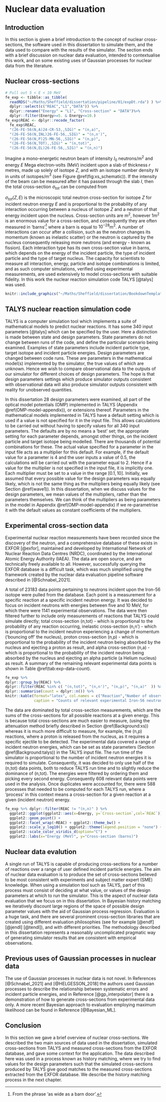# Nuclear data evaluation {#Background}

## Introduction

In this section is given a brief introduction to the concept of nuclear cross-sections, the software used in this dissertation to simulate them, and the data used to compare with the results of the simulator. The section ends with a brief discussion on nuclear data evaluation, intended to contextualise this work, and on some existing uses of Gaussian processes for nuclear data from the literature.


## Nuclear cross-sections {#Background:xs}
```r


# Pull out 5 < E < 10 MeV
fe_exp <- tibble::as_tibble(
  readRDS("~/Maths/Sheffield/dissertation/pipeline/01/expDt.rda") ) %>%
  dplyr::select(c("REAC","L1","DATA")) %>%
  dplyr::rename("Energy" = "L1", "Cross-section" = "DATA")%>%
  dplyr::filter(Energy>=5. & Energy<=10.) 
fe_exp$REAC <- dplyr::recode_factor(
  fe_exp$REAC,
  "(26-FE-56(N,A)24-CR-53,,SIG)" = "(n,a)",
  "(26-FE-56(N,INL)26-FE-56,,SIG)" = "(n,n')",
  "(26-FE-56(N,P)25-MN-56,,SIG)" = "(n,p)",
  "(26-FE-56(N,TOT),,SIG)" = "(n,tot)",
  "(26-FE-56(N,EL)26-FE-56,,SIG)" = "(n,n)")
```



Imagine a mono-energetic neutron beam of intensity $I_0$ neutrons/m$^2$ and energy $E$ Mega electron-volts (MeV) incident upon a slab of thickness $r$ metres, made up solely of isotope $Z$, and with an isotope number density $N$ in units of isotopes/m$^3$ (see Figure \@ref(fig:xs_schematic)). If the intensity of the beam can be measured after it has passed through the slab $I$, then the total cross-section $\sigma_{tot}$ can be computed from

\begin{equation}
\label{eq:total_xs}
I = I_0 \exp\left(-rN \sigma_{tot}(Z,E)\right).
\end{equation}

$\sigma_{tot}(Z,E)$ is the microscopic total neutron cross-section for isotope $Z$ for incident neutron energy $E$ and is proportional to the probability of any interaction occurring between a nucleus of isotope $Z$ and a neutron of that energy incident upon the nucleus. Cross-section units are m$^2$, however 1m$^2$ is an enormous value for a cross-section, and consequently they are often measured in 'barns'^[From the phrase 'as wide as a barn door'.] where a barn is equal to $10^{-28}$m$^2$. A number of interactions can occur after a collision, such as the neutron changes its momentum (known as inelastic scatter) or the neutron is captured by the nucleus consequently releasing more neutrons (and energy - known as fission). Each interaction type has its own cross-section value in barns, which depends on the energy of the incident particle, the type of incident particle and the type of target nucleus. The capacity for scientists to measure all 
interaction, energy, particle and isotope combinations is limited, and as such computer simulations, verified using experimental measurements, are used extensively to model cross-sections with suitable fidelity. In this work the nuclear reaction simulation code TALYS [@talys] was used.

 ```r
 knitr::include_graphics("~/Maths/Sheffield/dissertation/BookdownTemplate/Dissertation/figures/xs_cropped.png")
```

## TALYS nuclear reaction simulation code {#Background:talys}

TALYS is a computer simulation tool which implements a suite of mathematical models to predict nuclear reactions. It has some 340 input parameters [@talys] which can be specified by the user. Here a distinction is made between state and design parameters. State parameters do not change between runs of the code, and define the particular scenario being examined. Examples of state parameters include incident particle type, target isotope and incident particle energies. Design parameters are changed between code runs. These are parameters in the mathematical model(s) implemented by the simulator, the true values of which are unknown. Hence we wish to compare observational data to the outputs of our simulator for different choices of design parameters. The hope is that design parameters settings which produce simulator outputs consistent with observational data will also produce simulator outputs consistent with reality for unobserved quantities.  

In this dissertation 28 design parameters were examined, all part of the optical model potentials (OMP) implemented in TALYS (Appendix \@ref(OMP-model-appendix)), or extensions thereof. Parameters in the mathematical models implemented in TALYS have a default setting which is used if a value is not specified for it in the input file. This allows calculations to be carried out without having to specify values for all 340 input parameters. The defaults are by no means a 'best' set; the appropriate setting for each parameter depends, amongst other things, on the incident particle and target isotope being modelled. There are thousands of potential combinations for these. The actual value specified for a parameter in the input file acts as a multiplier for this default. For example, if the default value for a parameter is 4 and the user inputs a value of 0.5, the calculations will be carried out with the parameter equal to 2. Hence if a value for the multiplier is not specified in the input file, it is implicitly one. Each multiplier must be set to a value in the range $[0.1,10]$. Initially, we assumed that every possible value for the design parameters was equally likely, which is not the same thing as the multipliers being equally likely (see Section \@ref(wave1)). In this dissertation, when we discuss values for the design parameters, we mean values of the multipliers, rather than the parameters themselves. We can think of the multipliers as being parameters in the model in Appendix \@ref(OMP-model-appendix) if we re-parametrise it with the default values as constant coefficients of the multipliers. 

## Experimental cross-section data {#Background:data}

Experimental nuclear reaction measurements have been recorded since the discovery of the neutron, and a comprehensive database of these exists in EXFOR [@exfor], maintained and developed by International Network of Nuclear Reaction Data Centres (NRDC), coordinated by the International Atomic Energy Authority (IAEA). The data are open source, and are technically freely available to all. However, successfully querying the EXFOR database is a difficult task, which was much simplified using the framework created by the nuclear data evaluation pipeline software described in [@Schnabel_2021]. 

A total of 23183 data points pertaining to neutrons incident upon the Iron-56 isotope were pulled from the database. Each point is a measurement for a specific reaction at a specific incident neutron energy. It was decided to focus on incident neutrons with energies between five and 10 MeV, for which there were 1141 experimental observations. The data were then filtered further to include only measurements of reactions that TALYS could simulate directly; total cross-section (n,tot) - which is proportional to the probability of any reaction occurring, inelastic cross-section (n,n') - which is proportional to the incident neutron experiencing a change of momentum ('bouncing off' the nucleus), proton cross-section (n,p) - which is proportional to the probability of the incident neutron being absorbed by the nucleus and ejecting a proton as result, and alpha cross-section (n,a) - which is proportional to the probability of the incident neutron being absorbed by the nucleus and ejecting an alpha particle (a Helium nucleus) as result.  A summary of the remaining relevant experimental data points is shown in Table \@ref(tab:exp-data-count). 

  ```r
fe_exp %>%
  dplyr::group_by(REAC) %>%
  dplyr::filter(REAC %in% c( "(n,tot)", "(n,n')", "(n,p)", "(n,a)"  )) %>%
  dplyr::summarise(count = dplyr::n()) %>% 
  knitr::kable(format="latex", col.names = c("Reaction","Number of observations"),
               caption = "Counts of relevant experimental Iron-56 neutron cross-section data points in the EXFOR database by reaction. The experimental data are dominated by total cross-section measurements.")
```

The data are dominated by total cross-section measurements, which are the sums of the cross-sections for all possible reactions at a given energy. This is because total cross-sections are much easier to measure, (using the attenuation method briefly described in Section \@ref(Background:xs)) whereas it is much more difficult to measure, for example, the (n,p) reactions, where a proton is released from the nucleus, as it requires a specific ejectile to be detected. The experimental data covered a range of incident neutron energies, which can be set as state parameters (Section \@ref(Background:talys)) in the TALYS input file. The run time of the simulator is proportional to the number of incident neutron energies it is required to simulate. Consequently, it was decided to only use half of the (n,tot) data points, both to reduce TALYS run time and to slightly reduce the dominance of (n,tot). The energies were filtered by ordering them and picking every second energy. Consequently 608 relevant data points were used in the analysis. Once duplicates were accounted for, there were 588 processes that needed to be computed for each TALYS run, where a 'process' in this context means a cross-section for a given reaction at a given (incident neutron) energy.  



```r
fe_exp %>% dplyr::filter(REAC != "(n,n)" ) %>% 
  ggplot2::ggplot(ggplot2::aes(x=Energy, y=`Cross-section`,col=`REAC`)) + 
  ggplot2::geom_point() +
  ggplot2::facet_wrap(~REAC) + ggplot2::theme_bw() + 
  ggplot2::scale_y_log10() + ggplot2::theme(legend.position = "none") +
  ggplot2::scale_color_viridis_d(option="C") +
  ggplot2::labs(x="Energy (MeV)", y="Cross-section (barns)")


```


## Nuclear data evalution {#Background:evaluation}

A single run of TALYS is capable of producing cross-sections for a number of reactions over a range of user defined incident particle energies. The aim of nuclear data evaluation is to produce the set of cross-sections believed to be most consistent with experiments and subject matter expert (SME) knowledge. When using a simulation tool such as TALYS, part of this process must consist of deciding at what value, or values of the design parameters at which to run the simulator. This is the aspect of nuclear data evaluation that we focus on in this dissertation. In Bayesian history matching we iteratively discount large regions of the space of possible design parameter values with the aid of Gaussian process regression. Evaluation is a huge task, and there are several prominent cross-section libraries that are created using different evaluation philosophies (see for example [@endf] [@jendl] [@tendl]), and with different priorities. The methodology described in this dissertation represents a reasonably uncomplicated pragmatic way of generating simulator results that are consistent with empirical observations.


## Previous uses of Gaussian processes in nuclear data {#Background:previousgps}

The use of Gaussian processes in nuclear data is not novel. In References [@Schnabel_2021] and [@HELGESSON_2018] the authors used Gaussian processes to describe the relationship between systematic errors and incident particle energies, and in Reference [@gp_interpolator] there is a demonstration of how to generate cross-sections from experimental data only. A more recent Bayesian approach to evaluation employing maximum likelihood can be found in Reference [@Bayesian_ML].

## Conclusion

In this section we gave a brief overview of nuclear cross-sections. We described the two main sources of data used in the dissertation, simulated cross-sections from TALYS and measured cross-sections from the EXFOR database, and gave some context for the application. The data described here was used in a process known as history matching, where we try to find values for the design parameters such that the simulated cross-sections produced by TALYS give good matches to the measured cross-sections extracted from the EXFOR database. We describe the history matching process in the next chapter. 


